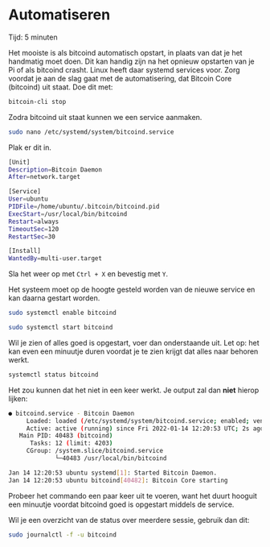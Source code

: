 
# Automatiseren

<Callout emoji="&#x2139;">
	Tijd: 5 minuten
</Callout>

Het mooiste is als bitcoind automatisch opstart, in plaats van dat je het handmatig moet doen. Dit kan handig zijn na het opnieuw opstarten van je Pi of als bitcoind crasht. Linux heeft daar systemd services voor. Zorg voordat je aan de slag gaat met de automatisering, dat Bitcoin Core \(bitcoind\) uit staat. Doe dit met:

```bash
bitcoin-cli stop
```

Zodra bitcoind uit staat kunnen we een service aanmaken.

```bash
sudo nano /etc/systemd/system/bitcoind.service
```

Plak er dit in.

```bash
[Unit]
Description=Bitcoin Daemon
After=network.target

[Service]
User=ubuntu
PIDFile=/home/ubuntu/.bitcoin/bitcoind.pid
ExecStart=/usr/local/bin/bitcoind
Restart=always
TimeoutSec=120
RestartSec=30

[Install]
WantedBy=multi-user.target
```

Sla het weer op met `Ctrl + X` en bevestig met `Y`.

Het systeem moet op de hoogte gesteld worden van de nieuwe service en kan daarna gestart worden.

```bash
sudo systemctl enable bitcoind
```

```bash
sudo systemctl start bitcoind
```

Wil je zien of alles goed is opgestart, voer dan onderstaande uit. Let op: het kan even een minuutje duren voordat je te zien krijgt dat alles naar behoren werkt.

```bash
systemctl status bitcoind
```

Het zou kunnen dat het niet in een keer werkt. Je output zal dan **niet** hierop lijken:

```bash
● bitcoind.service - Bitcoin Daemon
     Loaded: loaded (/etc/systemd/system/bitcoind.service; enabled; vendor preset: enabled)
     Active: active (running) since Fri 2022-01-14 12:20:53 UTC; 2s ago
   Main PID: 40483 (bitcoind)
      Tasks: 12 (limit: 4203)
     CGroup: /system.slice/bitcoind.service
             └─40483 /usr/local/bin/bitcoind

Jan 14 12:20:53 ubuntu systemd[1]: Started Bitcoin Daemon.
Jan 14 12:20:53 ubuntu bitcoind[40482]: Bitcoin Core starting
```

Probeer het commando een paar keer uit te voeren, want het duurt hooguit een minuutje voordat bitcoind goed is opgestart middels de service.

Wil je een overzicht van de status over meerdere sessie, gebruik dan dit:

```bash
sudo journalctl -f -u bitcoind
```